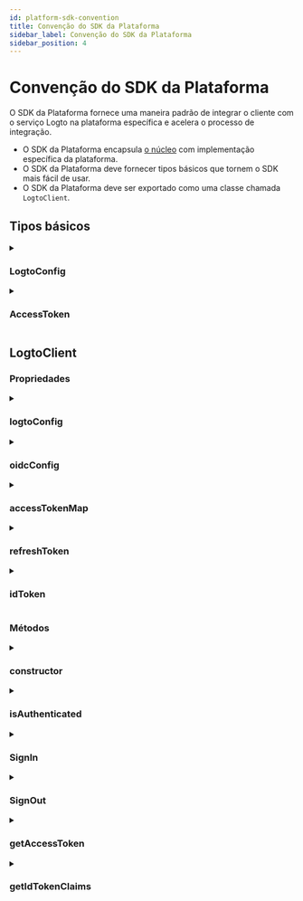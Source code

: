 ```yaml
---
id: platform-sdk-convention
title: Convenção do SDK da Plataforma
sidebar_label: Convenção do SDK da Plataforma
sidebar_position: 4
---
```


# Convenção do SDK da Plataforma

O SDK da Plataforma fornece uma maneira padrão de integrar o cliente com o serviço Logto na plataforma específica e acelera o processo de integração.

- O SDK da Plataforma encapsula [o núcleo](/developers/sdk-conventions/core-sdk-convention) com implementação específica da plataforma.
- O SDK da Plataforma deve fornecer tipos básicos que tornem o SDK mais fácil de usar.
- O SDK da Plataforma deve ser exportado como uma classe chamada `LogtoClient`.

## Tipos básicos

<details>
  <summary>

### LogtoConfig

</summary>

| Nome                | Tipo       | Obrigatório | Valor Padrão                        | Notas                                                                  |
| ------------------- | ---------- | ----------- | ----------------------------------- | ---------------------------------------------------------------------- |
| endpoint            | `string`   | ✅          |                                     | O endpoint do serviço OIDC.                                            |
| appId               | `string`   | ✅          |                                     | O ID do aplicativo vem do aplicativo que registramos no Logto Service. |
| scopes              | `string[]` |             | `[openid, offline_access, profile]` | Este campo sempre contém `openid`, `offline_access` e `profile`.       |
| resources           | `string[]` |             |                                     | Os indicadores de recursos protegidos que queremos usar.               |
| prompt              | `string`   |             | `consent`                           | O valor do prompt usado em `generateSignInUri`.                        |
| usingPersistStorage | `boolean`  |             | `true`                              | Decidir armazenar credenciais na máquina local ou não.                 |

**\*Notas**

- Você pode estender este `LogtoConfig` se precisar.
- `usingPersistStorage` é fornecido apenas em SDKs de cliente. Ex.: iOS, Android e SPA.

</details>

<details>
  <summary>

### AccessToken

</summary>

| Nome      | Tipo     | Notas                 |
| --------- | -------- | --------------------- |
| token     | `string` |                       |
| scope     | `string` |                       |
| expiresAt | `number` | Timestamp em segundos |

</details>

## LogtoClient

### Propriedades

<details>
  <summary>

### logtoConfig

</summary>

**Tipo**

`LogtoConfig`

</details>

<details>
  <summary>

### oidcConfig

</summary>

**Tipo**

`OidcConfigResponse?`

</details>

<details>
  <summary>

### accessTokenMap

</summary>

**Tipo**

`Map<string, AccessToken>`

**Chave**

- A chave deve ser construída com `scope` e `resource`.
- Os valores em `scope` devem ser ordenados alfabeticamente e unidos com espaço.
- A chave deve ser construída no padrão: `${scope}@${resource}`.
- Se o `scope` ou `resource` for nulo ou vazio, seu valor deve ser tratado como vazio.

Ex.: `"offline_access openid read:usr@https://logto.dev/api"`, `"@https://logto.dev/api"`, `"openid@"`, `"@"`.

**Valor**

- `AccessToken`, que usa a propriedade `expiresAt` para indicar o momento exato em que um token de acesso expira.

**Notas**

- O `scope` sempre será um valor nulo, pois não suportamos escopos personalizados no Logto V1.
- Ao construir a chave do token de acesso para armazenar um token de acesso:
  - `scope` sempre será um valor nulo.
  - se o token de acesso não for um jwt, trate o `resource` como um valor nulo.
  - se o token de acesso for um jwt, decodifique o token de acesso e use o valor da reivindicação `aud` do payload como a parte `resource` da chave do token de acesso.

</details>

<details>
  <summary>

### refreshToken

</summary>

**Tipo**

`string?`

**Notas**

`refreshToken` será definido ou atualizado nas circunstâncias abaixo:

- Carregar `refreshToken` do armazenamento.
- O servidor retorna um `refreshToken` na resposta ao buscar o token com sucesso.
- Sair (será definido como `null`).

</details>

<details>
  <summary>

### idToken

</summary>

**Tipo**

`string?`

**Notas**

- `idToken` deve ser verificado se vier do backend.
- `idToken` será definido ou atualizado nas circunstâncias abaixo:
  - Carregar `idToken` do armazenamento.
  - O servidor retorna um `idToken` na resposta ao buscar o token com sucesso.
  - Sair (será definido como `null`).

</details>

### Métodos

<details>
  <summary>

### constructor

</summary>

**Parâmetros**

| Parâmetro   | Tipo          |
| ----------- | ------------- |
| logtoConfig | `LogtoConfig` |

**Tipo de Retorno**

`LogtoClient`

**Notas**

- Você pode adicionar parâmetros extras se precisar.
- Se o uso de armazenamento persistente estiver habilitado em logtoConfig, o SDK da plataforma fornecerá as seguintes funcionalidades:
  - Armazenar dados persistentes com uma chave única baseada em `clientId`.
  - Carregar `refreshToken` e `idToken` da máquina local na inicialização.
  - Armazenar `refreshToken` e `idToken` localmente em `Core.fetchTokenByAuthorizationCode` e `Core.fetchTokenByRefreshToken`.

</details>

<details>
  <summary>

### isAuthenticated

</summary>

Para saber se um usuário está autenticado ou não.  
Isso também pode ser definido como um getter.

Um usuário é tratado como autenticado quando:

- Obtivemos um Token de ID com sucesso.
- Carregamos um Token de ID da máquina local.

**Parâmetros**

Nenhum.

**Tipo de Retorno**

`boolean`

</details>

<details>
  <summary>

### SignIn

</summary>

Este método deve iniciar um fluxo de login e o SDK da plataforma deve cuidar de todas as etapas que uma autorização precisa para ser concluída, incluindo o processo de redirecionamento de login.

O usuário será autenticado após este método ser chamado com sucesso.

O processo de login dependerá das Funções do Core SDK:

- `generateSignInUri`
- `verifyAndParseCodeFromCallbackUri`
- `fetchTokenByAuthorizationCode`

Notas:

- Como generateSignInUri inclui os recursos que precisamos, não precisamos passar o recurso para a função fetchTokenByAuthorizationCode.

**Parâmetros**

| Parâmetro   | Tipo     |
| ----------- | -------- |
| redirectUri | `string` |

**Tipo de Retorno**

`void`

**Lança**

- Qualquer erro que ocorra durante este processo de login.

</details>

<details>
  <summary>

### SignOut

</summary>

O processo de logout deve seguir os passos:

1. Limpar armazenamento local, cookies, dados persistentes ou algo mais.
2. Revogar o token de atualização obtido via `Core.revoke` (o serviço Logto revogará todos os tokens relacionados se o token de atualização for revogado).
3. Redirecionar o usuário para o endpoint de logout do Logto, a menos que o passo 1 limpe a sessão da página de login.

Notas:

- No passo 2, `Core.revoke` é uma chamada assíncrona e não bloqueará o processo de logout, mesmo que falhe.
- O passo 3 depende de `Core.generateSignOutUri` para gerar o endpoint de logout do Logto.

**Parâmetros**

| Parâmetro             | Tipo     | Obrigatório | Valor Padrão |
| --------------------- | -------- | ----------- | ------------ |
| postLogoutRedirectUri | `string` |             | `null`       |

**Tipo de Retorno**

`void`

**Lança**

- Qualquer erro que ocorra durante este processo de logout.

</details>

<details>
  <summary>

### getAccessToken

</summary>

`getAccessToken` recupera um `AccessToken` por `resource` e `scope` de `accessTokenMap` e retorna o valor `token` desse `AccessToken`.

Definimos o `scope` como `null` ao construir a chave do `accessTokenMap`, pois não suportamos escopos personalizados no Logto V1.

**Notas**

- Se não conseguir encontrar um `AccessToken` correspondente, execute uma ação `Core.fetchTokenByRefreshToken` para buscar o token necessário.
- Se o `accessToken` não estiver expirado, retorne o valor `token` dentro dele.
- Se o `accessToken` estiver expirado, execute uma ação `Core.fetchTokenByRefreshToken` para recuperar um novo `accessToken`, atualize o `accessTokenMap` local e retorne o novo valor `token` dentro dele.
- Se `Core.fetchTokenByRefreshToken` falhar, informe o usuário sobre a exceção ocorrida.
- Se não conseguir encontrar o refreshToken, informe o usuário sobre uma exceção não autorizada.
- Somente obtendo um `refreshToken` após o login, podemos executar uma ação `Core.fetchTokenByRefreshToken`.

**Parâmetros**

| Parâmetro | Tipo     | Obrigatório | Valor Padrão |
| --------- | -------- | ----------- | ------------ |
| resource  | `string` |             | `null`       |

**Tipo de Retorno**

`string`

**Lança**

- O usuário não está autenticado.
- O `resource` de entrada não está definido no `logtoConfig`.
- Nenhum token de atualização encontrado antes de `Core.fetchTokenByRefreshToken`.
- `Core.fetchTokenByRefreshToken` falhou.

</details>

<details>
  <summary>

### getIdTokenClaims

</summary>

`getIdTokenClaims` retorna um objeto que carrega as reivindicações da propriedade `idToken`.

**Parâmetros**

Nenhum.

**Tipo de Retorno**

`IdTokenClaims`

**Lança**

- O usuário não está autenticado.

</details>
